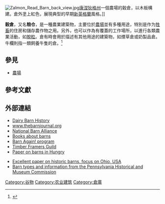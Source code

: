 {{redirect|米倉}}
{{多個問題|
{{expert|time=2015-08-26T07:20:26+00:00}}
{{expand|time=2015-08-26T07:20:16+00:00}}
{{refimprove|time=2015-08-26T07:20:26+00:00}}
}}
[[Image:Zalmon_Read_Barn_back_view.jpg|thumb]][[康涅狄格州|康涅狄格州]]一個農場的穀倉，以木板構建。倉外塗上紅色，展現典型的早期[[新英格蘭|新英格蘭]]風格。]]

'''穀倉'''，又名'''粮仓'''，是一種農業建築物，主要位於[[農場|農場]]並有多種用途，特別是作为[[牲畜|牲畜]]的住房和儲存農作物之用。另外，也可以作為有覆蓋的工作場所，以進行各類農業活動，如[[脫粒|脫粒]]。倉有時會用於描述有其他用途的建築物，如煙草倉或奶製品倉。牛欄則指一類飼養牛隻的倉。<ref>{{cite web |url=http://dictionary.reference.com/browse/byre |title=Byre | Define Byre at Dictionary.com |publisher=Dictionary.reference.com |date= |accessdate=2012-12-08 |archive-date=2012-11-02 |archive-url=https://web.archive.org/web/20121102204240/http://dictionary.reference.com/browse/byre |dead-url=no }}</ref>

==參見==
* [[農場|農場]]

==參考文獻==
{{reflist}}

==外部連結==
{{commons category|Barns}}
*[https://web.archive.org/web/20070823110338/http://www.antiquefarming.com/barn/dairy.html Dairy Barn History]
*[http://www.thebarnjournal.org/stories/story006/ www.thebarnjournal.org] {{Wayback|url=http://www.thebarnjournal.org/stories/story006/ |date=20160222004839 }}
*[http://barnalliance.org/ National Barn Alliance] {{Wayback|url=http://barnalliance.org/ |date=20150901053547 }}
*[https://web.archive.org/web/20160303221725/http://www.iowabarnfoundation.org/books.htm Books about barns]
*[http://www.preservationnation.org/information-center/saving-a-place/rural-heritage/barn-again/ Barn Again! program] {{Wayback|url=http://www.preservationnation.org/information-center/saving-a-place/rural-heritage/barn-again/ |date=20140110135224 }}
*[http://www.tfguild.org/ Timber Framers Guild] {{Wayback|url=http://www.tfguild.org/ |date=20150902052236 }}
*[http://mek.oszk.hu/02700/02790/html/45.html Paper on barns in Hungry] {{Wayback|url=http://mek.oszk.hu/02700/02790/html/45.html |date=20160304112402 }}

*[https://web.archive.org/web/20150922000248/http://www.planexus.com/focus/rudy/barn_symbol_of_ohio.pdf Excellent paper on historic barns, focus on Ohio, USA]
*[http://www.portal.state.pa.us/portal/server.pt/community/barn_types/21170 Barn types and information from the Pennsylvania Historical and Museum Commission] {{Wayback|url=http://www.portal.state.pa.us/portal/server.pt/community/barn_types/21170 |date=20150910222044 }}

[[Category:谷物|Category:谷物]]
[[Category:农业建筑|Category:农业建筑]]
[[Category:倉庫|Category:倉庫]]
